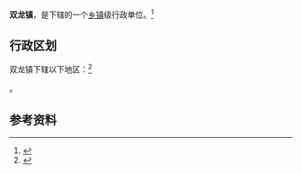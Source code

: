 {{中国乡级行政区|61/06/32/105/000}}

'''双龙镇'''，是{{PRC admin/fullname|61/06/32/105/000|3}}下辖的一个[[乡镇|乡镇]]级行政单位。<ref>{{PRC admin/ref sgc|{{PRC admin/parent|61/06/32/105/000}}}}</ref>

== 行政区划 ==

双龙镇下辖以下地区：<ref>{{PRC admin/ref sgc|61/06/32/105/000}}</ref>

{{PRC admin/children|61/06/32/105/000}}。

== 参考资料 ==

{{reflist}}

{{行政区划小作品}}
{{PRC admin/navcat|61/06/32/105/000}}